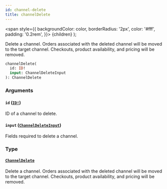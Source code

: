 ```yaml
---
id: channel-delete
title: channelDelete
---
```


<span
style={{
      backgroundColor: color,
      borderRadius: '2px',
      color: '#fff',
      padding: '0.2rem',
    }}>
{children}
</span>
);

Delete a channel. Orders associated with the deleted channel will be moved to the target channel. Checkouts, product availability, and pricing will be removed.

```graphql
channelDelete(
  id: ID!
  input: ChannelDeleteInput
): ChannelDelete

```

### Arguments

#### `id` ([`ID!`](/api-reference/scalars/id.mdx))

ID of a channel to delete.

#### `input` ([`ChannelDeleteInput`](/api-reference/inputs/channel-delete-input.mdx))

Fields required to delete a channel.

### Type

#### [`ChannelDelete`](/api-reference/objects/channel-delete.mdx)

Delete a channel. Orders associated with the deleted channel will be moved to the target channel. Checkouts, product availability, and pricing will be removed.
